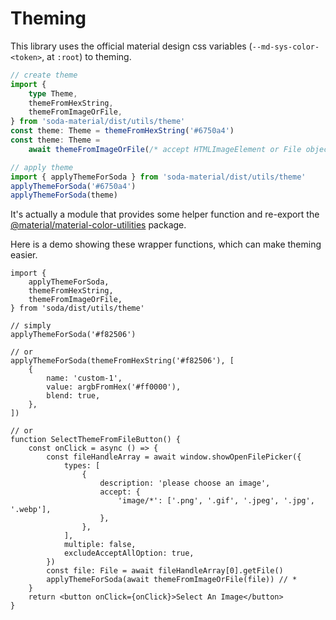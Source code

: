 # Theming

This library uses the official material design css variables (`--md-sys-color-<token>`, at `:root`) to theming.

```ts
// create theme
import {
    type Theme,
    themeFromHexString,
    themeFromImageOrFile,
} from 'soda-material/dist/utils/theme'
const theme: Theme = themeFromHexString('#6750a4')
const theme: Theme =
    await themeFromImageOrFile(/* accept HTMLImageElement or File object */)

// apply theme
import { applyThemeForSoda } from 'soda-material/dist/utils/theme'
applyThemeForSoda('#6750a4')
applyThemeForSoda(theme)
```

It's actually a module that provides some helper function and re-export the [@material/material-color-utilities](https://npm.im/@material/material-color-utilities) package.

Here is a demo showing these wrapper functions, which can make theming easier.

```tsx
import {
    applyThemeForSoda,
    themeFromHexString,
    themeFromImageOrFile,
} from 'soda/dist/utils/theme'

// simply
applyThemeForSoda('#f82506')

// or
applyThemeForSoda(themeFromHexString('#f82506'), [
    {
        name: 'custom-1',
        value: argbFromHex('#ff0000'),
        blend: true,
    },
])

// or
function SelectThemeFromFileButton() {
    const onClick = async () => {
        const fileHandleArray = await window.showOpenFilePicker({
            types: [
                {
                    description: 'please choose an image',
                    accept: {
                        'image/*': ['.png', '.gif', '.jpeg', '.jpg', '.webp'],
                    },
                },
            ],
            multiple: false,
            excludeAcceptAllOption: true,
        })
        const file: File = await fileHandleArray[0].getFile()
        applyThemeForSoda(await themeFromImageOrFile(file)) // *
    }
    return <button onClick={onClick}>Select An Image</button>
}
```
